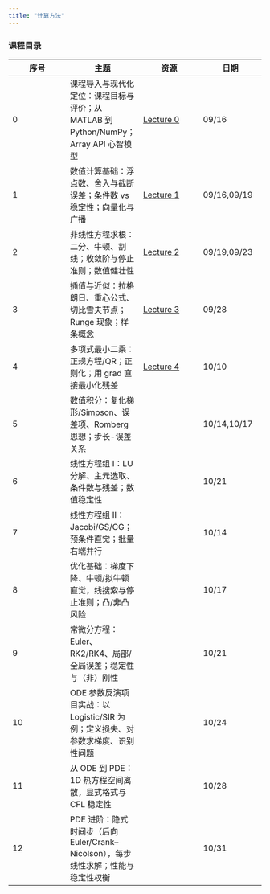 ```yaml
---
title: "计算方法"
---
```


### 课程目录

| 序号 | 主题 | 资源 | 日期 |
| -- | -- | -- | -- | 
|0| 课程导入与现代化定位：课程目标与评价；从 MATLAB 到  Python/NumPy；Array API 心智模型 |[Lecture 0](./00_introduction.html) |09/16|
|1| 数值计算基础：浮点数、舍入与截断误差；条件数 vs  稳定性；向量化与广播 | [Lecture 1](./01_numerical.html) |09/16,09/19|
|2| 非线性方程求根：二分、牛顿、割线；收敛阶与停止准则；数值健壮性 | [Lecture 2](./02_root.html) |09/19,09/23|
|3| 插值与近似：拉格朗日、重心公式、切比雪夫节点；Runge 现象；样条概念 | [Lecture 3](./03_interpolation.html) |09/28|
|4| 多项式最小二乘：正规方程/QR；正则化；用 grad 直接最小化残差 | [Lecture 4](./04_least_squares.html) |10/10|
|5| 数值积分：复化梯形/Simpson、误差项、Romberg 思想；步长-误差关系 | |10/14,10/17|
|6| 线性方程组 I：LU 分解、主元选取、条件数与残差；数值稳定性   | |10/21|
|7| 线性方程组 II：Jacobi/GS/CG；预条件直觉；批量右端并行        | |10/14|
|8| 优化基础：梯度下降、牛顿/拟牛顿直觉，线搜索与停止准则；凸/非凸风险 | |10/17|
|9| 常微分方程：Euler、RK2/RK4、局部/全局误差；稳定性与（非）刚性 | |10/21|
|10| ODE 参数反演项目实战：以 Logistic/SIR 为例；定义损失、对参数求梯度、识别性问题 | |10/24|
|11| 从 ODE 到 PDE：1D 热方程空间离散，显式格式与 CFL 稳定性     | |10/28|
|12| PDE 进阶：隐式时间步（后向  Euler/Crank–Nicolson），每步线性求解；性能与稳定性权衡 | |10/31|
